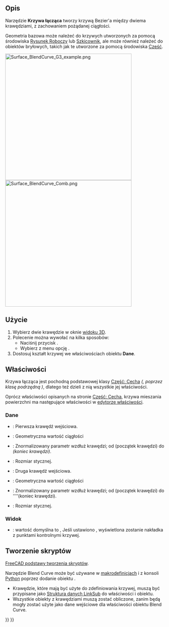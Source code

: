 <languages/>

{{Docnav/pl
|[[Surface_CurveOnMesh/pl|Krzywa na siatce]]
|
|[[Surface_Workbench/pl|Powierzchnia 3D]]
|IconL=Surface_CurveOnMesh.svg
|IconR=
|IconC=Workbench_Surface.svg
}}

{{GuiCommand/pl
|Name=Surface BlendCurve
|Name/pl=Powierzchnia 3D: Krzywa łącząca
|MenuLocation=Powierzchnia → Krzywa łącząca
|Workbenches=[[Surface_Workbench/pl|Powierzchnia 3D]]
|Version=0.21
}}

<span id="Description"></span>
==Opis==

Narzędzie '''Krzywa łącząca''' tworzy krzywą Bezier'a między dwiema krawędziami, z zachowaniem pożądanej ciągłości.

Geometria bazowa może należeć do krzywych utworzonych za pomocą środowiska [[Draft_Workbench/pl|Rysunek Roboczy]] lub [[Sketcher_Workbench/pl|Szkicownik]], ale może również należeć do obiektów bryłowych, takich jak te utworzone za pomocą środowiska [[Part_Workbench/pl|Część]].

[[File:Surface_BlendCurve_G3_example.png|400px]]
[[File:Surface_BlendCurve_Comb.png|400px]]
{{Caption|Krzywa łączenia powierzchni łącząca dwie krawędzie z ciągłością G3. Pomarańczowy wielokąt reprezentuje punkty kontrolne. Grzebień krzywizny (z zewnętrznego środowiska pracy [[Curves_Workbench/pl|Krzywe]]) jest gładki w punktach styku.}}

<span id="Usage"></span>
==Użycie==

# Wybierz dwie krawędzie w oknie [[3D_view/pl|widoku 3D]].
# Polecenie można wywołać na kilka sposobów:
#* Naciśnij przycisk {{Button|[[Image:Surface_BlendCurve.svg|16px]] '''Krzywa łącząca'''}}.
#* Wybierz z menu opcję {{MenuCommand|Surface → [[Image:Surface_BlendCurve.svg|16px]] Krzywa łącząca}}.
# Dostosuj kształt krzywej we właściwościach obiektu '''Dane'''.

<span id="Properties"></span>
==Właściwości==

Krzywa łącząca jest pochodną podstawowej klasy [[Part_Feature/pl|Część: Cecha]] ''({{incode|Part::Feature}}, poprzez klasę podrzędną {{incode|Part::Spline}})'', dlatego też dzieli z nią wszystkie jej właściwości.

Oprócz właściwości opisanych na stronie [[Part_Feature/pl|Część: Cecha]], krzywa mieszania powierzchni ma następujące właściwości w [[Property_editor/pl|edytorze właściwości]].

<span id="Data"></span>
===Dane===

{{TitleProperty|Krzywa łącząca}}

* {{PropertyData|Start Edge|LinkSub}}: Pierwsza krawędź wejściowa.
* {{PropertyData|Start Continuity|Integer}}: Geometryczna wartość ciągłości
* {{PropertyData|Start Parameter|Float}}: Znormalizowany parametr wzdłuż krawędzi; od {{Value|0.0}} (początek krawędzi) do {{Value|1.0}} ''(koniec krawędzi)''.
* {{PropertyData|Start Size|Float}}: Rozmiar stycznej.
* {{PropertyData|End Edge|LinkSub}}: Druga krawędź wejściowa.
* {{PropertyData|End Continuity|Integer}}: Geometryczna wartość ciągłości
* {{PropertyData|End Parameter|Float}}: Znormalizowany parametr wzdłuż krawędzi; od {{Value|0.0}} (początek krawędzi) do {{Value|1.0}} ''''(koniec krawędzi).
* {{PropertyData|End Size|Float}}: Rozmiar stycznej.

<span id="View"></span>
===Widok===

{{TitleProperty|Baza}}

* {{PropertyView|Control Points|Bool}}: wartość domyślna to {{FALSE/pl}}, Jeśli ustawiono {{TRUE/pl}}, wyświetlona zostanie nakładka z punktami kontrolnymi krzywej.

<span id="Scripting"></span>
==Tworzenie skryptów==

{{Emphasis|Zobacz również:}} [[FreeCAD_Scripting_Basics/pl|FreeCAD podstawy tworzenia skryptów]].

Narzędzie Blend Curve może być używane w [[Macros/pl|makrodefinicjach]] i z konsoli [[Python/pl|Python]] poprzez dodanie obiektu {{incode|Surface::FeatureBlendCurve}}.
* Krawędzie, które mają być użyte do zdefiniowania krzywej, muszą być przypisane jako [[FeaturePython_Custom_Properties/pl#App::PropertyLinkSub|Struktura danych LinkSub]] do właściwości {{incode|StartEdge}} i {{incode|EndEdge}} obiektu.
* Wszystkie obiekty z krawędziami muszą zostać obliczone, zanim będą mogły zostać użyte jako dane wejściowe dla właściwości obiektu Blend Curve.

{{Code|code=
import FreeCAD as App
import Draft

doc = App.newDocument()

points1 = [App.Vector(-20, -20, 0), App.Vector(-20, -8, 0), App.Vector(-17, 7, 0), App.Vector(-18, 25, 0)]
obj1 = Draft.make_bspline(points1)

points2 = [App.Vector(60, 26, 0), App.Vector(37, 4, 0), App.Vector(33, -20, 0)]
obj2 = Draft.make_bspline(points2)

doc.recompute()

bcurve = doc.addObject("Surface::FeatureBlendCurve","BlendCurve")
bcurve.StartEdge = (obj1, 'Edge1')
bcurve.EndEdge = (obj2, 'Edge1')
bcurve.EndParameter = 1.00
bcurve.StartSize = -5.00
bcurve.EndSize = -5.00

doc.recompute()
}}


{{Docnav/pl
|[[Surface_CurveOnMesh/pl|Krzywa na siatce]]
|
|[[Surface_Workbench/pl|Powierzchnia 3D]]
|IconL=Surface_CurveOnMesh.svg
|IconR=
|IconC=Workbench_Surface.svg
}}

{{Surface Tools navi{{#translation:}}}}
{{Userdocnavi{{#translation:}}}}